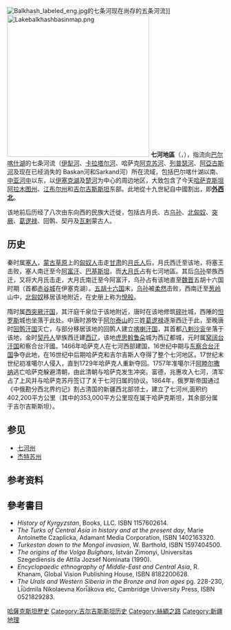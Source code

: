 [[File:Balkhash_labeled_eng.jpg|thumb]]的七条河现在尚存的五条河流]]
[[File:Lakebalkhashbasinmap.png|330px]]
'''七河地區'''（{{lang-kk|'''Жетісу'''|Zhetysu}}，{{lang-ru|'''Семиречье'''|Semiryechye}}），指流向[[巴尔喀什湖|巴尔喀什湖]]的七条河流（[[伊犁河|伊犁河]]、[[卡拉塔尔河|卡拉塔尔河]]、哈萨克[[阿克苏河|阿克苏河]]、[[列普瑟河|列普瑟河]]、[[阿亞古斯河|阿亞古斯河]]及现在已经消失的 Baskan河和Sarkand河）所在流域，包括巴尔喀什湖以南、[[中亚|中亚]][[河中地區|河中]]以东，以[[伊塞克湖|伊塞克湖]]及[[楚河_(中亞)|楚河]]为中心的周边地区，大致包含了今天[[哈萨克斯坦|哈萨克斯坦]][[阿拉木图州|阿拉木图州]]、[[江布尔州|江布尔州]]和[[吉尔吉斯斯坦|吉尔吉斯斯坦]]东部。此地從十九世紀自中國割出，即'''[[外西北|外西北]]'''。

该地前后历经了八次由东向西的民族大迁徙，包括古月氏、古[[乌孙|乌孙]]、[[北匈奴|北匈奴]]、[[突厥|突厥]]、[[葛逻禄|葛逻禄]]、回鹘、契丹及[[瓦剌|瓦剌]]蒙古人。

==历史==
秦时属[[塞迦|塞人]]，[[蒙古草原|蒙古草原]]上的[[匈奴人|匈奴人]]击走[[甘肃|甘肃]]的[[月氏|月氏人]]后，月氏西迁至该地，将塞王击败，塞人南迁至今[[阿富汗|阿富汗]]、[[巴基斯坦|巴基斯坦]]，而[[大月氏|大月氏]]占有七河地區。其后[[乌孙|乌孙]]举族西迁，又将大月氏击走，大月氏南迁至今阿富汗，乌孙占有该地直至[[魏晋|魏晋]]五胡十六国时期（首都[[赤谷城|赤谷城]]在伊塞克湖）。[[五胡十六国|五胡十六国]]末，[[乌孙|乌孙]]被[[柔然|柔然]]击败，西南迁至[[葱岭|葱岭]]山中，[[北匈奴|北匈奴]]移居该地附近，在史册上称为[[悅般|悅般]]。

隋时属[[西突厥汗国|西突厥汗国]]，其汗庭千泉位于该地附近，唐时在该地修筑[[碎叶|碎叶]]城，西陲的[[怛罗斯|怛罗斯]]城也坐落于此处。中唐时游牧于[[阿尔泰山|阿尔泰山]]的三姓[[葛逻禄|葛逻禄]]逐渐西迁于此，至晚唐时[[回鹘|回鹘汗国]]灭亡，与部分移居该地的回鹘人建立[[喀喇汗国|喀喇汗国]]，其首都[[八剌沙衮|八剌沙衮]]坐落于该地，金时[[契丹人|契丹人]]举族西迁建[[西辽|西辽]]，该地[[虎思斡鲁朵|虎思斡鲁朵]]城为西辽都城，元时属[[窝阔台汗国|窝阔台汗国]]和察合台汗國。1466年哈萨克人在七河西部建国，16世纪中期与[[东察合台汗国|东察合台汗国]]争夺此地，在16世纪中后期哈萨克和吉尔吉斯人夺得了整个七河地区。17世纪末世纪初准噶尔人侵入，直到1729年哈萨克人重新夺回。1757年准噶尔汗[[阿睦尔撒纳|阿睦尔撒纳]]逃亡哈萨克躲避清朝，由此清朝与哈萨克发生冲突。富德，兆惠攻入七河，清军占了上风并与哈萨克苏丹签订了关于七河归属的协议。1864年，俄罗斯帝国通过《中俄勘分西北界约记》割占清国的新疆西北部领土，建立了七河州,面积约402,200平方公里（其中的353,000平方公里现在属于哈萨克斯坦，其余部分属于吉尔吉斯斯坦）。

==参见==
* [[七河州|七河州]]
* [[杰特苏州|杰特苏州]]

==参考资料==
{{reflist}}

==參考書目==
* ''History of Kyrgyzstan'', Books, LLC. ISBN 1157602614.
* ''The Turks of Central Asia in history and at the present day'', Marie Antoinette Czaplicka, Adamant Media Corporation, ISBN 1402163320.
* ''Turkestan down to the Mongol invasion'', W. Barthold, ISBN 1597404500.
* ''The origins of the Volga Bulghars'', István Zimonyi, Universitas Szegediensis de Attila Jozsef Nominata (1990).
* ''Encyclopaedic ethnography of Middle-East and Central Asia'', R. Khanam, Global Vision Publishing House, ISBN 8182200628.
* ''The Urals and Western Siberia in the Bronze and Iron ages'' pg. 228-230, Li︠u︡dmila Nikolaevna Kori︠a︡kova etc, Cambridge University Press, ISBN 0521829283.
{{Authority control}}

[[Category:哈薩克斯坦歷史|]]
[[Category:吉尔吉斯斯坦历史|Category:吉尔吉斯斯坦历史]]
[[Category:絲綢之路|Category:絲綢之路]]
[[Category:新疆地理|Category:新疆地理]]